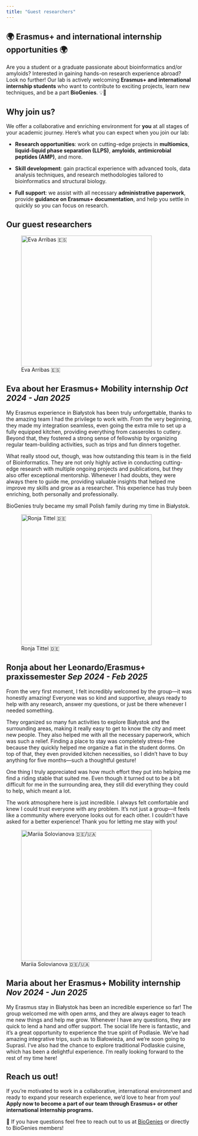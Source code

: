 ```yaml
---
title: "Guest researchers"
---
```


## 🌍 Erasmus+ and international internship opportunities 🌍

Are you a student or a graduate passionate about bioinformatics and/or amyloids? Interested in gaining hands-on research experience abroad? Look no further! Our lab is actively welcoming **Erasmus+ and international internship students** who want to contribute to exciting projects, learn new techniques, and be a part **BioGenies**. 💡🔬

## Why join us?

We offer a collaborative and enriching environment for **you** at all stages of your academic journey. Here’s what you can expect when you join our lab:

-   **Research opportunities**: work on cutting-edge projects in **multiomics**, **liquid-liquid phase separation (LLPS)**, **amyloids**, **antimicrobial peptides (AMP)**, and more.

-   **Skill development**: gain practical experience with advanced tools, data analysis techniques, and research methodologies tailored to bioinformatics and structural biology.

-   **Full support**: we assist with all necessary **administrative paperwork**, provide **guidance on Erasmus+ documentation**, and help you settle in quickly so you can focus on research.

## Our guest researchers

:::: {.grid}
:::: {.g-col-3}
![Eva Arribas 🇪🇸](fig/ppl/ea.png "Eva Arribas"){fig-align="left" width="350"}
::::
:::: {.g-col-9}
::: callout-note
## Eva about her Erasmus+ Mobility internship *Oct 2024 - Jan 2025*
My Erasmus experience in Białystok has been truly unforgettable, thanks to the amazing team I had the privilege to work with. From the very beginning, they made my integration seamless, even going the extra mile to set up a fully equipped kitchen, providing everything from casseroles to cutlery. Beyond that, they fostered a strong sense of fellowship by organizing regular team-building activities, such as trips and fun dinners together.

What really stood out, though, was how outstanding this team is in the field of Bioinformatics. They are not only highly active in conducting cutting-edge research with multiple ongoing projects and publications, but they also offer exceptional mentorship. Whenever I had doubts, they were always there to guide me, providing valuable insights that helped me improve my skills and grow as a researcher. This experience has truly been enriching, both personally and professionally.

BioGenies truly became my small Polish family during my time in Białystok.
:::
::::
::::


:::: {.grid}
:::: {.g-col-3}
![Ronja Tittel 🇩🇪](fig/ppl/rt.jpg "Ronja Tittel"){fig-align="left" width="350"}
::::
:::: {.g-col-9}
::: callout-note
## Ronja about her Leonardo/Erasmus+ praxissemester *Sep 2024 - Feb 2025*
From the very first moment, I felt incredibly welcomed by the group—it was honestly amazing! Everyone was so kind and supportive, always ready to help with any research, answer my questions, or just be there whenever I needed something.

They organized so many fun activities to explore Białystok and the surrounding areas, making it really easy to get to know the city and meet new people. They also helped me with all the necessary paperwork, which was such a relief. Finding a place to stay was completely stress-free because they quickly helped me organize a flat in the student dorms. On top of that, they even provided kitchen necessities, so I didn’t have to buy anything for five months—such a thoughtful gesture!

One thing I truly appreciated was how much effort they put into helping me find a riding stable that suited me. Even though it turned out to be a bit difficult for me in the surrounding area, they still did everything they could to help, which meant a lot.

The work atmosphere here is just incredible. I always felt comfortable and knew I could trust everyone with any problem. It’s not just a group—it feels like a community where everyone looks out for each other. I couldn’t have asked for a better experience! Thank you for letting me stay with you!
:::
::::
::::


:::: {.grid}
:::: {.g-col-3}
![Mariia Solovianova 🇩🇪/🇺🇦](fig/ppl/mr.jpeg "Mariia Solovianova"){fig-align="left" width="350"}
::::
:::: {.g-col-9}
::: callout-note
## Maria about her Erasmus+ Mobility internship *Nov 2024 - Jun 2025*
My Erasmus stay in Białystok has been an incredible experience so far! The group welcomed me with open arms, and they are always eager to teach me new things and help me grow. Whenever I have any questions, they are quick to lend a hand and offer support. The social life here is fantastic, and it’s a great opportunity to experience the true spirit of Podlasie. We’ve had amazing integrative trips, such as to Białowieża, and we’re soon going to Suprasl. I’ve also had the chance to explore traditional Podlaskie cuisine, which has been a delightful experience. I’m really looking forward to the rest of my time here!
:::
::::
::::

## Reach us out!

If you’re motivated to work in a collaborative, international environment and ready to expand your research experience, we’d love to hear from you! **Apply now to become a part of our team through Erasmus+ or other international internship programs.**

📧 If you have questions feel free to reach out to us at [BioGenies](mailto:biogenies@umb.edu.pl) or directly to BioGenies members!
